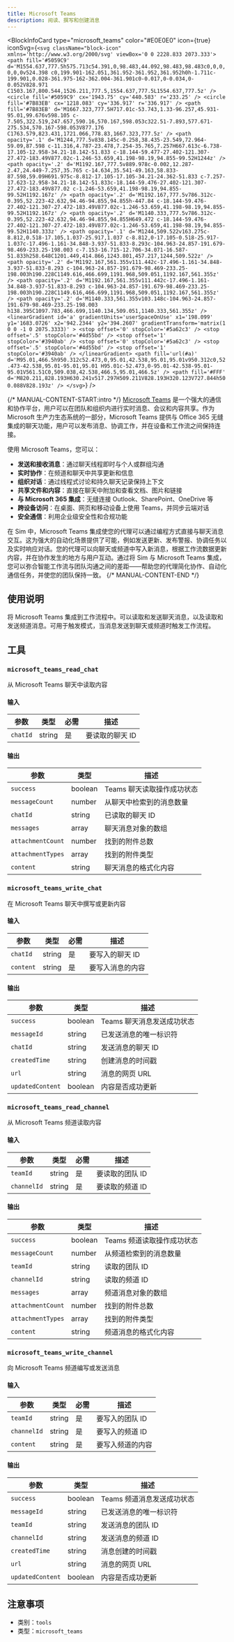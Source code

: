 ```yaml
---
title: Microsoft Teams
description: 阅读、撰写和创建消息
---
```



<BlockInfoCard 
  type="microsoft_teams"
  color="#E0E0E0"
  icon={true}
  iconSvg={`<svg className="block-icon"  xmlns='http://www.w3.org/2000/svg' viewBox='0 0 2228.833 2073.333'>
      <path
        fill='#5059C9'
        d='M1554.637,777.5h575.713c54.391,0,98.483,44.092,98.483,98.483c0,0,0,0,0,0v524.398 c0,199.901-162.051,361.952-361.952,361.952h0h-1.711c-199.901,0.028-361.975-162-362.004-361.901c0-0.017,0-0.034,0-0.052V828.971 C1503.167,800.544,1526.211,777.5,1554.637,777.5L1554.637,777.5z'
      />
      <circle fill='#5059C9' cx='1943.75' cy='440.583' r='233.25' />
      <circle fill='#7B83EB' cx='1218.083' cy='336.917' r='336.917' />
      <path
        fill='#7B83EB'
        d='M1667.323,777.5H717.01c-53.743,1.33-96.257,45.931-95.01,99.676v598.105 c-7.505,322.519,247.657,590.16,570.167,598.053c322.51-7.893,577.671-275.534,570.167-598.053V877.176 C1763.579,823.431,1721.066,778.83,1667.323,777.5z'
      />
      <path
        opacity='.1'
        d='M1244,777.5v838.145c-0.258,38.435-23.549,72.964-59.09,87.598 c-11.316,4.787-23.478,7.254-35.765,7.257H667.613c-6.738-17.105-12.958-34.21-18.142-51.833 c-18.144-59.477-27.402-121.307-27.472-183.49V877.02c-1.246-53.659,41.198-98.19,94.855-99.52H1244z'
      />
      <path
        opacity='.2'
        d='M1192.167,777.5v889.978c-0.002,12.287-2.47,24.449-7.257,35.765 c-14.634,35.541-49.163,58.833-87.598,59.09H691.975c-8.812-17.105-17.105-34.21-24.362-51.833 c-7.257-17.623-12.958-34.21-18.142-51.833c-18.144-59.476-27.402-121.307-27.472-183.49V877.02 c-1.246-53.659,41.198-98.19,94.855-99.52H1192.167z'
      />
      <path
        opacity='.2'
        d='M1192.167,777.5v786.312c-0.395,52.223-42.632,94.46-94.855,94.855h-447.84 c-18.144-59.476-27.402-121.307-27.472-183.49V877.02c-1.246-53.659,41.198-98.19,94.855-99.52H1192.167z'
      />
      <path
        opacity='.2'
        d='M1140.333,777.5v786.312c-0.395,52.223-42.632,94.46-94.855,94.855H649.472 c-18.144-59.476-27.402-121.307-27.472-183.49V877.02c-1.246-53.659,41.198-98.19,94.855-99.52H1140.333z'
      />
      <path
        opacity='.1'
        d='M1244,509.522v163.275c-8.812,0.518-17.105,1.037-25.917,1.037 c-8.812,0-17.105-0.518-25.917-1.037c-17.496-1.161-34.848-3.937-51.833-8.293c-104.963-24.857-191.679-98.469-233.25-198.003 c-7.153-16.715-12.706-34.071-16.587-51.833h258.648C1201.449,414.866,1243.801,457.217,1244,509.522z'
      />
      <path
        opacity='.2'
        d='M1192.167,561.355v111.442c-17.496-1.161-34.848-3.937-51.833-8.293 c-104.963-24.857-191.679-98.469-233.25-198.003h190.228C1149.616,466.699,1191.968,509.051,1192.167,561.355z'
      />
      <path
        opacity='.2'
        d='M1192.167,561.355v111.442c-17.496-1.161-34.848-3.937-51.833-8.293 c-104.963-24.857-191.679-98.469-233.25-198.003h190.228C1149.616,466.699,1191.968,509.051,1192.167,561.355z'
      />
      <path
        opacity='.2'
        d='M1140.333,561.355v103.148c-104.963-24.857-191.679-98.469-233.25-198.003 h138.395C1097.783,466.699,1140.134,509.051,1140.333,561.355z'
      />
      <linearGradient
        id='a'
        gradientUnits='userSpaceOnUse'
        x1='198.099'
        y1='1683.0726'
        x2='942.2344'
        y2='394.2607'
        gradientTransform='matrix(1 0 0 -1 0 2075.3333)'
      >
        <stop offset='0' stopColor='#5a62c3' />
        <stop offset='.5' stopColor='#4d55bd' />
        <stop offset='1' stopColor='#3940ab' />
        <stop offset='0' stopColor='#5a62c3' />
        <stop offset='.5' stopColor='#4d55bd' />
        <stop offset='1' stopColor='#3940ab' />
      </linearGradient>
      <path
        fill='url(#a)'
        d='M95.01,466.5h950.312c52.473,0,95.01,42.538,95.01,95.01v950.312c0,52.473-42.538,95.01-95.01,95.01 H95.01c-52.473,0-95.01-42.538-95.01-95.01V561.51C0,509.038,42.538,466.5,95.01,466.5z'
      />
      <path
        fill='#FFF'
        d='M820.211,828.193H630.241v517.297H509.211V828.193H320.123V727.844h500.088V828.193z'
      />
    </svg>`}
/>

{/* MANUAL-CONTENT-START:intro */}
[Microsoft Teams](https://teams.microsoft.com) 是一个强大的通信和协作平台，用户可以在团队和组织内进行实时消息、会议和内容共享。作为 Microsoft 生产力生态系统的一部分，Microsoft Teams 提供与 Office 365 无缝集成的聊天功能，用户可以发布消息、协调工作，并在设备和工作流之间保持连接。

使用 Microsoft Teams，您可以：

- **发送和接收消息**：通过聊天线程即时与个人或群组沟通  
- **实时协作**：在频道和聊天中共享更新和信息  
- **组织对话**：通过线程式讨论和持久聊天记录保持上下文  
- **共享文件和内容**：直接在聊天中附加和查看文档、图片和链接  
- **与 Microsoft 365 集成**：无缝连接 Outlook、SharePoint、OneDrive 等  
- **跨设备访问**：在桌面、网页和移动设备上使用 Teams，并同步云端对话  
- **安全通信**：利用企业级安全性和合规功能

在 Sim 中，Microsoft Teams 集成使您的代理可以通过编程方式直接与聊天消息交互。这为强大的自动化场景提供了可能，例如发送更新、发布警报、协调任务以及实时响应对话。您的代理可以向聊天或频道中写入新消息，根据工作流数据更新内容，并在协作发生的地方与用户互动。通过将 Sim 与 Microsoft Teams 集成，您可以弥合智能工作流与团队沟通之间的差距——帮助您的代理简化协作、自动化通信任务，并使您的团队保持一致。
{/* MANUAL-CONTENT-END */}

## 使用说明

将 Microsoft Teams 集成到工作流程中。可以读取和发送聊天消息，以及读取和发送频道消息。可用于触发模式，当消息发送到聊天或频道时触发工作流程。

## 工具

### `microsoft_teams_read_chat`

从 Microsoft Teams 聊天中读取内容

#### 输入

| 参数 | 类型 | 必需 | 描述 |
| --------- | ---- | -------- | ----------- |
| `chatId` | string | 是 | 要读取的聊天 ID |

#### 输出

| 参数 | 类型 | 描述 |
| --------- | ---- | ----------- |
| `success` | boolean | Teams 聊天读取操作成功状态 |
| `messageCount` | number | 从聊天中检索到的消息数量 |
| `chatId` | string | 已读取的聊天 ID |
| `messages` | array | 聊天消息对象的数组 |
| `attachmentCount` | number | 找到的附件总数 |
| `attachmentTypes` | array | 找到的附件类型 |
| `content` | string | 聊天消息的格式化内容 |

### `microsoft_teams_write_chat`

在 Microsoft Teams 聊天中撰写或更新内容

#### 输入

| 参数 | 类型 | 必需 | 描述 |
| --------- | ---- | -------- | ----------- |
| `chatId` | string | 是 | 要写入的聊天 ID |
| `content` | string | 是 | 要写入消息的内容 |

#### 输出

| 参数 | 类型 | 描述 |
| --------- | ---- | ----------- |
| `success` | boolean | Teams 聊天消息发送成功状态 |
| `messageId` | string | 已发送消息的唯一标识符 |
| `chatId` | string | 发送消息的聊天 ID |
| `createdTime` | string | 创建消息的时间戳 |
| `url` | string | 消息的网页 URL |
| `updatedContent` | boolean | 内容是否成功更新 |

### `microsoft_teams_read_channel`

从 Microsoft Teams 频道读取内容

#### 输入

| 参数 | 类型 | 必需 | 描述 |
| --------- | ---- | -------- | ----------- |
| `teamId` | string | 是 | 要读取的团队 ID |
| `channelId` | string | 是 | 要读取的频道 ID |

#### 输出

| 参数 | 类型 | 描述 |
| --------- | ---- | ----------- |
| `success` | boolean | Teams 频道读取操作成功状态 |
| `messageCount` | number | 从频道检索到的消息数量 |
| `teamId` | string | 读取的团队 ID |
| `channelId` | string | 读取的频道 ID |
| `messages` | array | 频道消息对象的数组 |
| `attachmentCount` | number | 找到的附件总数 |
| `attachmentTypes` | array | 找到的附件类型 |
| `content` | string | 频道消息的格式化内容 |

### `microsoft_teams_write_channel`

向 Microsoft Teams 频道编写或发送消息

#### 输入

| 参数 | 类型 | 必需 | 描述 |
| --------- | ---- | -------- | ----------- |
| `teamId` | string | 是 | 要写入的团队 ID |
| `channelId` | string | 是 | 要写入的频道 ID |
| `content` | string | 是 | 要写入频道的内容 |

#### 输出

| 参数 | 类型 | 描述 |
| --------- | ---- | ----------- |
| `success` | boolean | Teams 频道消息发送成功状态 |
| `messageId` | string | 已发送消息的唯一标识符 |
| `teamId` | string | 发送消息的团队 ID |
| `channelId` | string | 发送消息的频道 ID |
| `createdTime` | string | 消息创建的时间戳 |
| `url` | string | 消息的网页 URL |
| `updatedContent` | boolean | 内容是否成功更新 |

## 注意事项

- 类别：`tools`
- 类型：`microsoft_teams`
